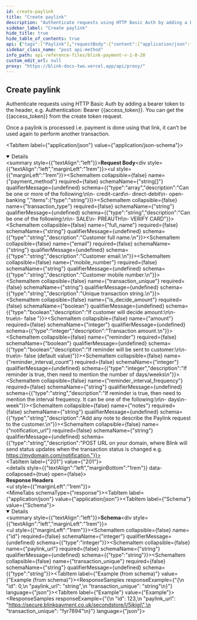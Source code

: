 ```yaml
---
id: create-paylink
title: "Create paylink"
description: "Authenticate requests using HTTP Basic Auth by adding a bearer token to the header, e.g. Authentication: Bearer {{access_token}}. You can get the {{access_token}} from the create token request."
sidebar_label: "Create paylink"
hide_title: true
hide_table_of_contents: true
api: {"tags":["Paylink"],"requestBody":{"content":{"application/json":{"schema":{"type":"object","x-examples":{"Example 1":{"payment_method":["credit-card","open-banking"],"transaction_type":"SALE","full_name":"Test Developer","email":"testdeveloper@gmail.com","mobile_number":"9123908567","transaction_unique":"fyr7894","is_decide_amount":true,"amount":1,"reminder":true,"reminder_interval_count":2,"reminder_interval_frequency":"days","notes":"test note","notification_url":"https://mydomain.com/notification"}},"properties":{"payment_method":{"type":"array","description":"Can be one or more of the following:\n\n- credit-card\n- direct-debit\n- open-banking ","items":{"type":"string"}},"transaction_type":{"type":"string","description":"Can be one of the following:\n\n- SALE\n- PREAUTH\n- VERIFY CARD"},"full_name":{"type":"string","description":"Customer full name.\n"},"email":{"type":"string","description":"Customer email.\n"},"mobile_number":{"type":"string","description":"Customer mobile number.\n"},"transaction_unique":{"type":"string","description":"Unique transaction string.\n"},"is_decide_amount":{"type":"boolean","description":"If customer will decide amount:\n\n- true\n- false "},"amount":{"type":"integer","description":"Transaction amount.\n"},"reminder":{"type":"boolean","description":"If reminder will be sent to customer:\n\n- true\n- false (default value)"},"reminder_interval_count":{"type":"integer","description":"If reminder is true, then need to mention the number of days/weeks\n"},"reminder_interval_frequency":{"type":"string","description":"If reminder is true, then need to mention the interval frequency. It can be one of the following:\n\n- days\n- week"},"notes":{"type":"string","description":"Add any note to describe the Paylink request to the customer.\n"},"notification_url":{"type":"string","description":"POST URL on your domain, where Blink will send status updates when the transaction status is changed e.g. https://mydomain.com/notification."}}},"examples":{"Example":{"value":{"payment_method":["credit-card","open-banking"],"transaction_type":"SALE","full_name":"Test Developer","email":"testdeveloper@gmail.com","mobile_number":"9123908567","transaction_unique":"fyr7894","is_decide_amount":true,"amount":1,"reminder":true,"reminder_interval_count":2,"reminder_interval_frequency":"days","notes":"test note","notification_url":"https://mydomain.com/notification"}}}}},"description":""},"parameters":[],"responses":{"201":{"description":"","headers":{},"content":{"application/json":{"schema":{"type":"object","properties":{"id":{"type":"integer"},"paylink_url":{"type":"string"},"transaction_unique":{"type":"string"}}},"examples":{"Example":{"value":{"id":123,"paylink_url":"https://secure.blinkpayment.co.uk/secondstore/l/5jkigj","transaction_unique":"fyr7894"}}}}}}},"description":"Authenticate requests using HTTP Basic Auth by adding a bearer token to the header, e.g. Authentication: Bearer {{access_token}}. You can get the {{access_token}} from the create token request.\n\nOnce a paylink is processed i.e. payment is done using that link, it can’t be used again to perform another transaction.","operationId":"create-paylink","security":[{"Authorization":[]}],"method":"post","path":"/api/paylink/v1/paylinks","servers":[{"url":"https://secure.blinkpayment.co.uk"},{"url":"https://gateway2.blinkpayment.co.uk"}],"securitySchemes":{"Authorization":{"type":"apiKey","in":"header","description":"All requests apart from /api/pay/v1/tokens require an authorization header in the form of a bearer access_token. See the token endpoint documentation for further information.","name":"Authorization"}},"jsonRequestBodyExample":{"payment_method":["string"],"transaction_type":"string","full_name":"string","email":"string","mobile_number":"string","transaction_unique":"string","is_decide_amount":true,"amount":0,"reminder":true,"reminder_interval_count":0,"reminder_interval_frequency":"string","notes":"string","notification_url":"string"},"info":{"title":"Blink Payment v1.0.20","description":"Blink Payment API Docs","version":"1.0.0","contact":{"name":"Blink Payment","email":"developers@blinkpayment.co.uk","url":"blinkpayment.co.uk"},"license":{"name":"MIT License","url":"https://opensource.org/licenses/MIT"}},"postman":{"name":"Create paylink","description":{"content":"Authenticate requests using HTTP Basic Auth by adding a bearer token to the header, e.g. Authentication: Bearer {{access_token}}. You can get the {{access_token}} from the create token request.\n\nOnce a paylink is processed i.e. payment is done using that link, it can’t be used again to perform another transaction.","type":"text/plain"},"url":{"path":["api","paylink","v1","paylinks"],"host":["{{baseUrl}}"],"query":[],"variable":[]},"header":[{"key":"Content-Type","value":"application/json"},{"key":"Accept","value":"application/json"}],"method":"POST","body":{"mode":"raw","raw":"\"\"","options":{"raw":{"language":"json"}}},"auth":{"type":"apikey","apikey":[{"type":"any","value":"Authorization","key":"key"},{"type":"any","value":"<API Key>","key":"value"},{"type":"any","value":"header","key":"in"}]}}}
sidebar_class_name: "post api-method"
info_path: api-reference-files/blink-payment-v-1-0-20
custom_edit_url: null
proxy: "https://blink-docs-two.vercel.app/api/proxy/"
---
```



## Create paylink



Authenticate requests using HTTP Basic Auth by adding a bearer token to the header, e.g. Authentication: Bearer {{access_token}}. You can get the {{access_token}} from the create token request.

Once a paylink is processed i.e. payment is done using that link, it can’t be used again to perform another transaction.

<MimeTabs><TabItem label={"application/json"} value={"application/json-schema"}><details style={{}} data-collapsed={false} open={true}><summary style={{"textAlign":"left"}}><strong>Request Body</strong></summary><div style={{"textAlign":"left","marginLeft":"1rem"}}></div><ul style={{"marginLeft":"1rem"}}><SchemaItem collapsible={false} name={"payment_method"} required={false} schemaName={"string[]"} qualifierMessage={undefined} schema={{"type":"array","description":"Can be one or more of the following:\n\n- credit-card\n- direct-debit\n- open-banking ","items":{"type":"string"}}}></SchemaItem><SchemaItem collapsible={false} name={"transaction_type"} required={false} schemaName={"string"} qualifierMessage={undefined} schema={{"type":"string","description":"Can be one of the following:\n\n- SALE\n- PREAUTH\n- VERIFY CARD"}}></SchemaItem><SchemaItem collapsible={false} name={"full_name"} required={false} schemaName={"string"} qualifierMessage={undefined} schema={{"type":"string","description":"Customer full name.\n"}}></SchemaItem><SchemaItem collapsible={false} name={"email"} required={false} schemaName={"string"} qualifierMessage={undefined} schema={{"type":"string","description":"Customer email.\n"}}></SchemaItem><SchemaItem collapsible={false} name={"mobile_number"} required={false} schemaName={"string"} qualifierMessage={undefined} schema={{"type":"string","description":"Customer mobile number.\n"}}></SchemaItem><SchemaItem collapsible={false} name={"transaction_unique"} required={false} schemaName={"string"} qualifierMessage={undefined} schema={{"type":"string","description":"Unique transaction string.\n"}}></SchemaItem><SchemaItem collapsible={false} name={"is_decide_amount"} required={false} schemaName={"boolean"} qualifierMessage={undefined} schema={{"type":"boolean","description":"If customer will decide amount:\n\n- true\n- false "}}></SchemaItem><SchemaItem collapsible={false} name={"amount"} required={false} schemaName={"integer"} qualifierMessage={undefined} schema={{"type":"integer","description":"Transaction amount.\n"}}></SchemaItem><SchemaItem collapsible={false} name={"reminder"} required={false} schemaName={"boolean"} qualifierMessage={undefined} schema={{"type":"boolean","description":"If reminder will be sent to customer:\n\n- true\n- false (default value)"}}></SchemaItem><SchemaItem collapsible={false} name={"reminder_interval_count"} required={false} schemaName={"integer"} qualifierMessage={undefined} schema={{"type":"integer","description":"If reminder is true, then need to mention the number of days/weeks\n"}}></SchemaItem><SchemaItem collapsible={false} name={"reminder_interval_frequency"} required={false} schemaName={"string"} qualifierMessage={undefined} schema={{"type":"string","description":"If reminder is true, then need to mention the interval frequency. It can be one of the following:\n\n- days\n- week"}}></SchemaItem><SchemaItem collapsible={false} name={"notes"} required={false} schemaName={"string"} qualifierMessage={undefined} schema={{"type":"string","description":"Add any note to describe the Paylink request to the customer.\n"}}></SchemaItem><SchemaItem collapsible={false} name={"notification_url"} required={false} schemaName={"string"} qualifierMessage={undefined} schema={{"type":"string","description":"POST URL on your domain, where Blink will send status updates when the transaction status is changed e.g. https://mydomain.com/notification."}}></SchemaItem></ul></details></TabItem></MimeTabs><div><ApiTabs><TabItem label={"201"} value={"201"}><div></div><details style={{"textAlign":"left","marginBottom":"1rem"}} data-collaposed={true} open={false}><summary style={{}}><strong>Response Headers</strong></summary><ul style={{"marginLeft":"1rem"}}></ul></details><div><MimeTabs schemaType={"response"}><TabItem label={"application/json"} value={"application/json"}><SchemaTabs><TabItem label={"Schema"} value={"Schema"}><details style={{}} data-collapsed={false} open={true}><summary style={{"textAlign":"left"}}><strong>Schema</strong></summary><div style={{"textAlign":"left","marginLeft":"1rem"}}></div><ul style={{"marginLeft":"1rem"}}><SchemaItem collapsible={false} name={"id"} required={false} schemaName={"integer"} qualifierMessage={undefined} schema={{"type":"integer"}}></SchemaItem><SchemaItem collapsible={false} name={"paylink_url"} required={false} schemaName={"string"} qualifierMessage={undefined} schema={{"type":"string"}}></SchemaItem><SchemaItem collapsible={false} name={"transaction_unique"} required={false} schemaName={"string"} qualifierMessage={undefined} schema={{"type":"string"}}></SchemaItem></ul></details></TabItem><TabItem label={"Example (from schema)"} value={"Example (from schema)"}><ResponseSamples responseExample={"{\n  \"id\": 0,\n  \"paylink_url\": \"string\",\n  \"transaction_unique\": \"string\"\n}"} language={"json"}></ResponseSamples></TabItem><TabItem label={"Example"} value={"Example"}><ResponseSamples responseExample={"{\n  \"id\": 123,\n  \"paylink_url\": \"https://secure.blinkpayment.co.uk/secondstore/l/5jkigj\",\n  \"transaction_unique\": \"fyr7894\"\n}"} language={"json"}></ResponseSamples></TabItem></SchemaTabs></TabItem></MimeTabs></div></TabItem></ApiTabs></div>
      